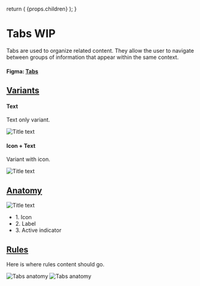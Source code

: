 

  return (
    <Layout
      title="Design"
      sideNav="design"
      editPageRoute="design/components/tabs"
      shouldIncludePageIndex
    >
      {props.children}
    </Layout>
  );
}

# Tabs WIP

<IntroText>
  Tabs are used to organize related content. They allow the user to navigate
  between groups of information that appear within the same context.
</IntroText>

#### Figma: [Tabs](<https://www.figma.com/file/W3hxWj6VZydNaNGJSGxRsV/TableKit-Components-(3.0)>)

## [Variants](#variants)

#### Text

Text only variant.

![Title text](/static/img/components/tabs.png 'IMAGEDESCRIPTION')

#### Icon + Text

Variant with icon.

![Title text](/static/img/components/PLACEHOLDER.png 'IMAGEDESCRIPTION')

## [Anatomy](website/src/design/components/tabs.html#anatomy)

![Title text](/static/img/components/tab-anatomy-1.svg 'IMAGEDESCRIPTION')

<ul>
  <li>1. Icon</li>
  <li>2. Label</li>
  <li>3. Active indicator</li>
</ul>

## [Rules](website/src/design/components/tabs.html#rules)

Here is where rules content should go.

![Tabs anatomy](/static/img/components/placeholder-rules.png 'IMAGEDESCRIPTION') ![Tabs anatomy](/static/img/components/placeholder-rules.png 'IMAGEDESCRIPTION')
